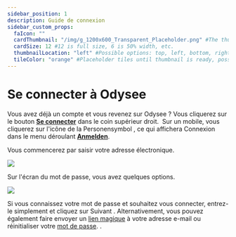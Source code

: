 ---
sidebar_position: 1
description: Guide de connexion
sidebar_custom_props:
  faIcon: ""
  cardThumbnail: "/img/g_1200x600_Transparent_Placeholder.png" #The thumbnail on the category card.
  cardSize: 12 #12 is full size, 6 is 50% width, etc.
  thumbnailLocation: "left" #Possible options: top, left, bottom, right, none
  tileColor: "orange" #Placeholder tiles until thumbnail is ready, possible options: blue, cream, darkpurple, lightpurple, mauve, orange, pink, none
---

# Se connecter à Odysee


<Tabs>
  <TabItem value="web" label="Web" default>
    Vous avez déjà un compte et vous revenez sur Odysee ? Vous cliquerez sur le bouton <a href="https://odysee.com/$/signin"><b>Se connecter</b></a> dans le coin supérieur droit.
    <Image img="/img/fr/SeconnecteràOdysee01.png" />
  </TabItem>
  <TabItem value="mobile" label="Mobile">
    Sur un mobile, vous cliquerez sur l'icône de la Personensymbol <OdyseeButtonRound ><OdyseeIcon type="person"/></OdyseeButtonRound>, ce qui affichera Connexion dans le menu déroulant <a href="https://odysee.com/$/signin"><b>Anmelden</b></a>.
    <Image img="/img/fr/Mseconnecter.png" />
  </TabItem>
</Tabs>

Vous commencerez par saisir votre adresse électronique.

<Image src="/img/fr/SeconnecteràOdysee02.png" />

Sur l'écran du mot de passe, vous avez quelques options.

<Image src="/img/fr/SeconnecteràOdysee03b.png" />

Si vous connaissez votre mot de passe et souhaitez vous connecter, entrez-le simplement et cliquez sur Suivant . Alternativement, vous pouvez également faire envoyer un [lien magique](/category-basics/category-loggingin/loginlinks) à votre adresse e-mail ou réinitialiser votre [mot de passe](/category-basics/category-loggingin/passwordreset). . 
